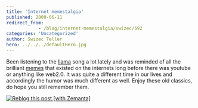 ```yaml
---
title: 'Internet memestalgia'
published: 2009-06-11
redirect_from: 
            - /blog/internet-memestalgia/swizec/592
categories: 'Uncategorized'
author: Swizec Teller
hero: ../../../defaultHero.jpg
---
```

Been listening to the [llama](http://en.wikipedia.org/wiki/Llama "Llama") song a lot lately and was reminded of all the brilliant [memes](http://en.wikipedia.org/wiki/Meme "Meme") that existed on the internets long before there was youtube or anything like web2.0. It was quite a different time in our lives and accordingly the humor was much different as well. Enjoy these old classics, do hope you still remember them.    

[![Reblog this post \[with Zemanta\]](http://img.zemanta.com/reblog_e.png?x-id=421cb74e-e79f-4d65-b005-67750ae98be1)](http://reblog.zemanta.com/zemified/421cb74e-e79f-4d65-b005-67750ae98be1/ "Reblog this post \[with Zemanta]")
